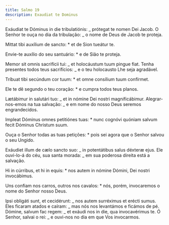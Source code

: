 ```yaml
---
title: Salmo 19
description: Exaudiat te Dominus
---
```


<div class="side-by-side not-content">

Exáudiat te Dóminus in die tribulatiónis: _ prótegat te nomen Dei Jacob. O Senhor te ouça no dia da tribulação: _ o nome de Deus de Jacob te proteja.

Mittat tibi auxílium de sancto: \* et de Sion tueátur te.

Envie-te auxílio do seu santuário: \* e de Sião te proteja.

Memor sit omnis sacrifícii tui: _ et holocáustum tuum pingue fiat. Tenha presentes todos teus sacrifícios: _ e o teu holocausto Lhe seja agradável.

Tríbuat tibi secúndum cor tuum: \* et omne consílium tuum confírmet.

Ele te dê segundo o teu coração: \* e cumpra todos teus planos.

Lætábimur in salutári tuo: _ et in nómine Dei nostri magnificábimur. Alegrar-nos-emos na tua salvação: _ e em nome do nosso Deus seremos engrandecidos.

Impleat Dóminus omnes petitiónes tuas: \* nunc cognóvi quóniam salvum fecit Dóminus Christum suum.

Ouça o Senhor todas as tuas petições: \* pois sei agora que o Senhor salvou o seu Ungido.

Exáudiet illum de cælo sancto suo: _ in potentátibus salus déxteræ ejus. Ele ouvi-lo-á do céu, sua santa morada: _ em sua poderosa direita está a salvação.

Hi in cúrribus, et hi in equis: \* nos autem in nómine Dómini, Dei nostri invocábimus.

Uns confiam nos carros, outros nos cavalos: \* nós, porém, invocaremos o nome do Senhor nosso Deus.

Ipsi obligáti sunt, et cecidérunt: _ nos autem surréximus et erécti sumus. Eles ficaram atados e caíram: _ mas nós nos levantámos e ficámos de pé. Dómine, salvum fac regem: _ et exáudi nos in die, qua invocavérimus te. Ó Senhor, salvai o rei: _ e ouvi-nos no dia em que Vos invocarmos.

</div>
